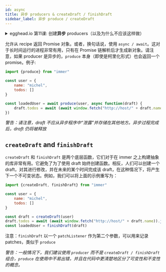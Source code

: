```yaml
---
id: async
title: 异步 producers & createDraft / finishDraft
sidebar_label: 异步 produce / createDraft
---
```


<center>
	<div
		data-ea-publisher="immerjs"
		data-ea-type="image"
		className="horizontal bordered"
	></div>
</center>
<details>
	<summary className="egghead-summary">
		egghead.io 第11课: 创建<b>异步</b> producers（以及为什么不应该这样做）
	</summary>
	<br />
	<div>
		<iframe
			width="760"
			height="427"
			scrolling="no"
			src="https://egghead.io/lessons/react-write-asynchronous-producers-in-immer-and-why-you-shouldn-t/embed"
		></iframe>
	</div>
	<a
		className="egghead-link"
		href="https://egghead.io/lessons/react-write-asynchronous-producers-in-immer-and-why-you-shouldn-t"
	>
		Hosted on egghead.io
	</a>
</details>

允许从 recipe 返回 Promise 对象。或者，换句话说，使用 `async / await`。这对于长时间运行的进程非常有用，只有在 Promise 链解析后才生成新对象。请注意，如果 producer 是异步的，`produce` 本身（即使是柯里化形式）也会返回一个 promise。例子:

```javascript
import {produce} from "immer"

const user = {
	name: "michel",
	todos: []
}

const loadedUser = await produce(user, async function(draft) {
	draft.todos = await (await window.fetch("http://host/" + draft.name)).json()
})
```

_警告：请注意，draft 不应从异步程序中“泄露”并存储在其他地方。异步过程完成后，draft 仍将被释放_

## `createDraft` and `finishDraft`

`createDraft` 和 `finishDraft` 是两个底层函数，它们对于在 immer 之上构建抽象的库非常有用。它避免了为了使用 draft 始终创建函数。相反，人们可以创建一个 draft，对其进行修改，并在未来的某个时间完成该 draft，在这种情况下，将产生下一个不可变状态。例如，我们可以将上面的示例重写为：

```javascript
import {createDraft, finishDraft} from "immer"

const user = {
	name: "michel",
	todos: []
}

const draft = createDraft(user)
draft.todos = await (await window.fetch("http://host/" + draft.name)).json()
const loadedUser = finishDraft(draft)
```

注意：`finishDraft` 以一个 `patchListener` 作为第二个参数，可以用来记录 patches，类似于 `produce`

_警告：一般情况下，我们建议使用 `producer` 而不是 `createDraft / finishDraft` 组合，`produce` 在使用中不易出错，并且在代码中更清楚地区分了可变性和不变性的概念。_
